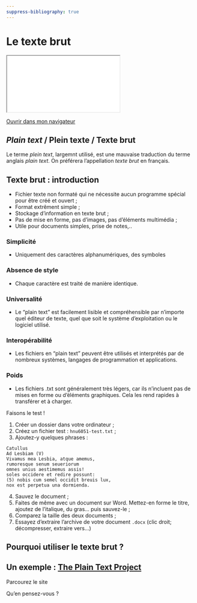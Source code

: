 ```yaml
---
suppress-bibliography: true
---
```


# Le texte brut

::: {.content-visible when-format="html" unless-format="revealjs"}

```{=html}
<iframe src="_slides/plein-texte.html"></iframe>
```
[Ouvrir dans mon navigateur](_slides/plein-texte.html){target="_blank"} 

::: 

## *Plain text* / Plein texte / Texte brut 

Le terme *plein text*, largemnt utilisé, est une mauvaise traduction du terme anglais *plain text*. On préférera l'appellation *texte brut* en français.

## Texte brut : introduction 

- Fichier texte non formaté qui ne nécessite aucun programme spécial pour être créé et ouvert ; 
- Format extrêment simple ; 
- Stockage d'information en texte brut ; 
- Pas de mise en forme, pas d'images, pas d'éléments multimédia ; 
- Utile pour documents simples, prise de notes,..  

### Simplicité 

- Uniquement des caractères alphanumériques, des symboles 

### Absence de style 

- Chaque caractère est traité de manière identique.

### Universalité

- Le "plain text" est facilement lisible et compréhensible par n'importe quel éditeur de texte, quel que soit le système d'exploitation ou le logiciel utilisé. 

### Interopérabilité 

- Les fichiers en "plain text" peuvent être utilisés et interprétés par de nombreux systèmes, langages de programmation et applications. 

### Poids 

- Les fichiers .txt sont généralement très légers, car ils n’incluent pas de mises en forme ou d'éléments graphiques. Cela les rend rapides à transférer et à charger.

Faisons le test ! 

1. Créer un dossier dans votre ordinateur ; 
2. Créez un fichier test : ```hnu6051-test.txt``` ; 
3. Ajoutez-y quelques phrases : 

```
Catullus 
Ad Lesbiam (V)
Vivamus mea Lesbia, atque amemus, 
rumoresque senum seueriorum 
omnes unius aestimemus assis! 
soles occidere et redire possunt: 
(5) nobis cum semel occidit breuis lux, 
nox est perpetua una dormienda.  
```
4. Sauvez le document ; 
5. Faites de même avec un document sur Word. Mettez-en forme le titre, ajoutez de l'italique, du gras... puis sauvez-le ; 
6. Comparez la taille des deux documents ; 
7. Essayez d'extraire l'archive de votre document ```.docx``` (clic droit; décompresser, extraire vers...)

## Pourquoi utiliser le texte brut ? 

## Un exemple : [The Plain Text Project](https://plaintextproject.online/articles.html) 

Parcourez le site 

Qu'en pensez-vous ? 